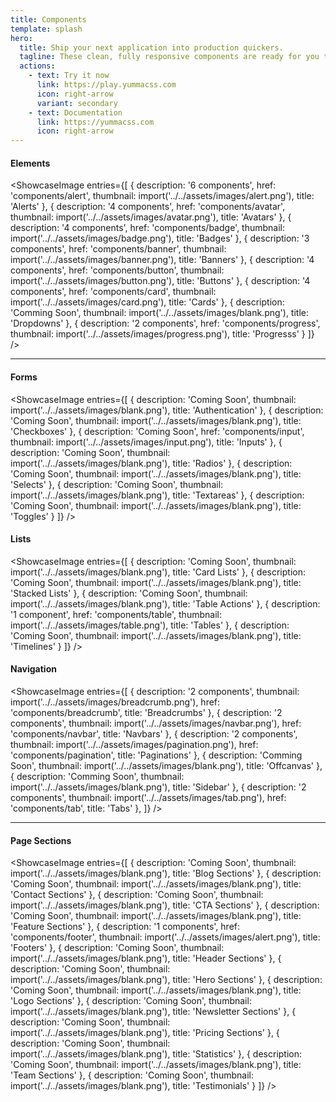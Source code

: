 ```yaml
---
title: Components
template: splash
hero:
  title: Ship your next application into production quickers.
  tagline: These clean, fully responsive components are ready for you to copy and use in your Yumma CSS projects. Go ahead and customize them however you like!
  actions:
    - text: Try it now
      link: https://play.yummacss.com
      icon: right-arrow
      variant: secondary
    - text: Documentation
      link: https://yummacss.com
      icon: right-arrow
---
```



#### Elements

<ShowcaseImage
  entries={[
    {
      description: '6 components',
      href: 'components/alert',
      thumbnail: import('../../assets/images/alert.png'),
      title: 'Alerts'
    },
    {
      description: '4 components',
      href: 'components/avatar',
      thumbnail: import('../../assets/images/avatar.png'),
      title: 'Avatars'
    },
    {
      description: '4 components',
      href: 'components/badge',
      thumbnail: import('../../assets/images/badge.png'),
      title: 'Badges'
    },
    {
      description: '3 components',
      href: 'components/banner',
      thumbnail: import('../../assets/images/banner.png'),
      title: 'Banners'
    },
    {
      description: '4 components',
      href: 'components/button',
      thumbnail: import('../../assets/images/button.png'),
      title: 'Buttons'
    },
    {
      description: '4 components',
      href: 'components/card',
      thumbnail: import('../../assets/images/card.png'),
      title: 'Cards'
    },
    {
      description: 'Comming Soon',
      thumbnail: import('../../assets/images/blank.png'),
      title: 'Dropdowns'
    },
    {
      description: '2 components',
      href: 'components/progress',
      thumbnail: import('../../assets/images/progress.png'),
      title: 'Progresss'
    }
 ]}
/>

---

#### Forms

<ShowcaseImage
  entries={[
    {
      description: 'Coming Soon',
      thumbnail: import('../../assets/images/blank.png'),
      title: 'Authentication'
    },
    {
      description: 'Coming Soon',
      thumbnail: import('../../assets/images/blank.png'),
      title: 'Checkboxes'
    },
    {
      description: 'Coming Soon',
      href: 'components/input',
      thumbnail: import('../../assets/images/input.png'),
      title: 'Inputs'
    },
    {
      description: 'Coming Soon',
      thumbnail: import('../../assets/images/blank.png'),
      title: 'Radios'
    },
    {
      description: 'Coming Soon',
      thumbnail: import('../../assets/images/blank.png'),
      title: 'Selects'
    },
    {
      description: 'Coming Soon',
      thumbnail: import('../../assets/images/blank.png'),
      title: 'Textareas'
    },
    {
      description: 'Coming Soon',
      thumbnail: import('../../assets/images/blank.png'),
      title: 'Toggles'
    }
  ]}
/>

#### Lists

<ShowcaseImage
 entries={[
    {
      description: 'Coming Soon',
      thumbnail: import('../../assets/images/blank.png'),
      title: 'Card Lists'
    },
    {
      description: 'Coming Soon',
      thumbnail: import('../../assets/images/blank.png'),
      title: 'Stacked Lists'
    },
    {
      description: 'Coming Soon',
      thumbnail: import('../../assets/images/blank.png'),
      title: 'Table Actions'
    },
    {
      description: '1 component',
      href: 'components/table',
      thumbnail: import('../../assets/images/table.png'),
      title: 'Tables'
    },
    {
      description: 'Coming Soon',
      thumbnail: import('../../assets/images/blank.png'),
      title: 'Timelines'
    }
 ]}
/>

#### Navigation

<ShowcaseImage
 entries={[
    {
      description: '2 components',
      thumbnail: import('../../assets/images/breadcrumb.png'),
      href: 'components/breadcrumb',
      title: 'Breadcrumbs'
    },
    {
      description: '2 components',
      thumbnail: import('../../assets/images/navbar.png'),
      href: 'components/navbar',
      title: 'Navbars'
    },
    {
      description: '2 components',
      thumbnail: import('../../assets/images/pagination.png'),
      href: 'components/pagination',
      title: 'Paginations'
    },
    {
      description: 'Comming Soon',
      thumbnail: import('../../assets/images/blank.png'),
      title: 'Offcanvas'
    },
    {
      description: 'Comming Soon',
      thumbnail: import('../../assets/images/blank.png'),
      title: 'Sidebar'
    },
    {
      description: '2 components',
      thumbnail: import('../../assets/images/tab.png'),
      href: 'components/tab',
      title: 'Tabs'
    },
 ]}
/>

---

#### Page Sections

<ShowcaseImage
  entries={[
    {
      description: 'Coming Soon',
      thumbnail: import('../../assets/images/blank.png'),
      title: 'Blog Sections'
    },
    {
      description: 'Coming Soon',
      thumbnail: import('../../assets/images/blank.png'),
      title: 'Contact Sections'
    },
    {
      description: 'Coming Soon',
      thumbnail: import('../../assets/images/blank.png'),
      title: 'CTA Sections'
    },
    {
      description: 'Coming Soon',
      thumbnail: import('../../assets/images/blank.png'),
      title: 'Feature Sections'
    },
    {
      description: '1 components',
      href: 'components/footer',
      thumbnail: import('../../assets/images/alert.png'),
      title: 'Footers'
    },
    {
      description: 'Coming Soon',
      thumbnail: import('../../assets/images/blank.png'),
      title: 'Header Sections'
    },
    {
      description: 'Coming Soon',
      thumbnail: import('../../assets/images/blank.png'),
      title: 'Hero Sections'
    },
    {
      description: 'Coming Soon',
      thumbnail: import('../../assets/images/blank.png'),
      title: 'Logo Sections'
    },
    {
      description: 'Coming Soon',
      thumbnail: import('../../assets/images/blank.png'),
      title: 'Newsletter Sections'
    },
    {
      description: 'Coming Soon',
      thumbnail: import('../../assets/images/blank.png'),
      title: 'Pricing Sections'
    },
    {
      description: 'Coming Soon',
      thumbnail: import('../../assets/images/blank.png'),
      title: 'Statistics'
    },
    {
      description: 'Coming Soon',
      thumbnail: import('../../assets/images/blank.png'),
      title: 'Team Sections'
    },
    {
      description: 'Coming Soon',
      thumbnail: import('../../assets/images/blank.png'),
      title: 'Testimonials'
    }
  ]}
/>
